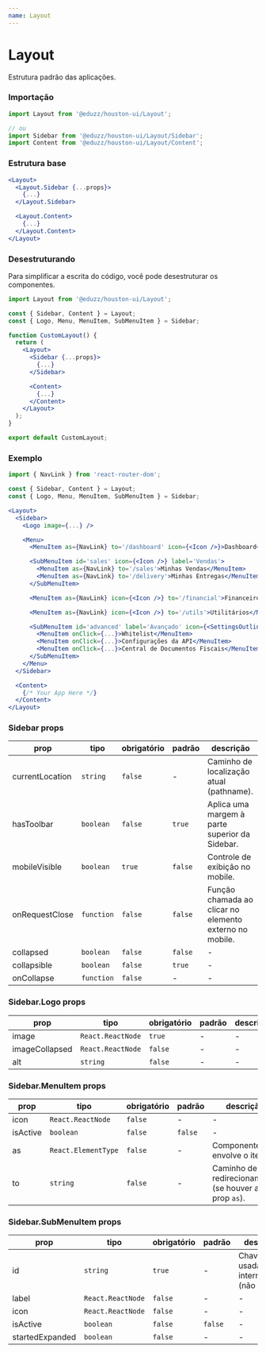 ```yaml
---
name: Layout
---
```


# Layout

Estrutura padrão das aplicações.

### Importação

```ts
import Layout from '@eduzz/houston-ui/Layout';

// ou
import Sidebar from '@eduzz/houston-ui/Layout/Sidebar';
import Content from '@eduzz/houston-ui/Layout/Content';
```

### Estrutura base

```jsx
<Layout>
  <Layout.Sidebar {...props}>
    {...}
  </Layout.Sidebar>

  <Layout.Content>
    {...}
  </Layout.Content>
</Layout>
```

### Desestruturando

Para simplificar a escrita do código, você pode desestruturar os componentes.

```jsx
import Layout from '@eduzz/houston-ui/Layout';

const { Sidebar, Content } = Layout;
const { Logo, Menu, MenuItem, SubMenuItem } = Sidebar;

function CustomLayout() {
  return (
    <Layout>
      <Sidebar {...props}>
        {...}
      </Sidebar>

      <Content>
        {...}
      </Content>
    </Layout>
  );
}

export default CustomLayout;
```

### Exemplo

```jsx
import { NavLink } from 'react-router-dom';

const { Sidebar, Content } = Layout;
const { Logo, Menu, MenuItem, SubMenuItem } = Sidebar;

<Layout>
  <Sidebar>
    <Logo image={...} />

    <Menu>
      <MenuItem as={NavLink} to='/dashboard' icon={<Icon />}>Dashboard</MenuItem>

      <SubMenuItem id='sales' icon={<Icon />} label='Vendas'>
        <MenuItem as={NavLink} to='/sales'>Minhas Vendas</MenuItem>
        <MenuItem as={NavLink} to='/delivery'>Minhas Entregas</MenuItem>
      </SubMenuItem>

      <MenuItem as={NavLink} icon={<Icon />} to='/financial'>Financeiro</MenuItem>

      <MenuItem as={NavLink} icon={<Icon />} to='/utils'>Utilitários</MenuItem>

      <SubMenuItem id='advanced' label='Avançado' icon={<SettingsOutline />}>
        <MenuItem onClick={...}>Whitelist</MenuItem>
        <MenuItem onClick={...}>Configurações da API</MenuItem>
        <MenuItem onClick={...}>Central de Documentos Fiscais</MenuItem>
      </SubMenuItem>
    </Menu>
  </Sidebar>

  <Content>
    {/* Your App Here */}
  </Content>
</Layout>
```

### Sidebar props

| prop            | tipo       | obrigatório | padrão  | descrição                                               |
| --------------- | ---------- | ----------- | ------- | ------------------------------------------------------- |
| currentLocation | `string`   | `false`     | -       | Caminho de localização atual (pathname).                |
| hasToolbar      | `boolean`  | `false`     | `true`  | Aplica uma margem à parte superior da Sidebar.          |
| mobileVisible   | `boolean`  | `true`      | `false` | Controle de exibição no mobile.                         |
| onRequestClose  | `function` | `false`     | `false` | Função chamada ao clicar no elemento externo no mobile. |
| collapsed       | `boolean`  | `false`     | `false` | -                                                       |
| collapsible     | `boolean`  | `false`     | `true`  | -                                                       |
| onCollapse      | `function` | `false`     | -       | -                                                       |

### Sidebar.Logo props

| prop           | tipo              | obrigatório | padrão | descrição |
| -------------- | ----------------- | ----------- | ------ | --------- |
| image          | `React.ReactNode` | `true`      | -      | -         |
| imageCollapsed | `React.ReactNode` | `false`     | -      | -         |
| alt            | `string`          | `false`     | -      | -         |

### Sidebar.MenuItem props

| prop     | tipo                | obrigatório | padrão  | descrição                                            |
| -------- | ------------------- | ----------- | ------- | ---------------------------------------------------- |
| icon     | `React.ReactNode`   | `false`     | -       | -                                                    |
| isActive | `boolean`           | `false`     | `false` | -                                                    |
| as       | `React.ElementType` | `false`     | -       | Componente que envolve o item.                       |
| to       | `string`            | `false`     | -       | Caminho de redirecionamento (se houver a prop `as`). |

### Sidebar.SubMenuItem props

| prop            | tipo              | obrigatório | padrão  | descrição                                     |
| --------------- | ----------------- | ----------- | ------- | --------------------------------------------- |
| id              | `string`          | `true`      | -       | Chave única usada internamente (não repetir). |
| label           | `React.ReactNode` | `false`     | -       | -                                             |
| icon            | `React.ReactNode` | `false`     | -       | -                                             |
| isActive        | `boolean`         | `false`     | `false` | -                                             |
| startedExpanded | `boolean`         | `false`     | -       | -                                             |
